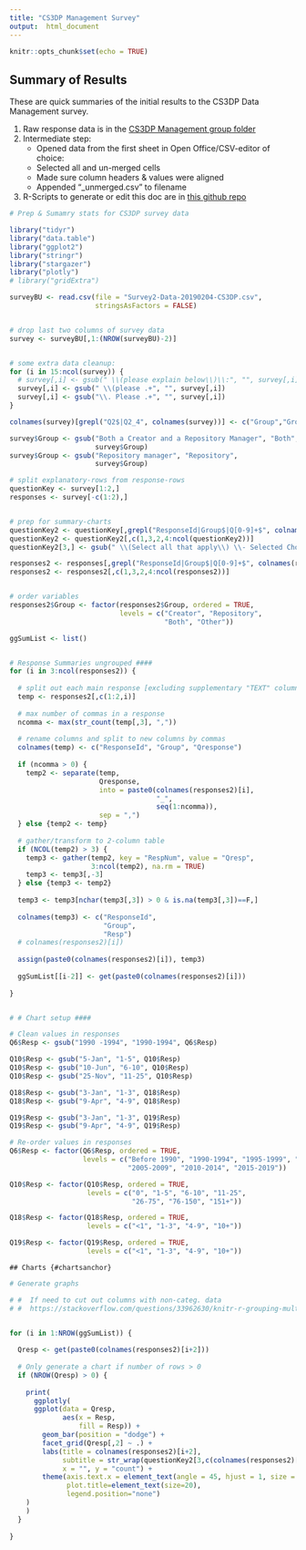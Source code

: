 ---
title: "CS3DP Management Survey"
output:  html_document
---
  
```{r setup, include=FALSE}
knitr::opts_chunk$set(echo = TRUE)
```

## Summary of Results

These are quick summaries of the initial results to the CS3DP Data Management survey.

1. Raw response data is in the [CS3DP Management group folder](https://drive.google.com/drive/u/0/folders/1fc-wqiG6J3lPyPC7WoWyV0GP1bJ6A2BQ)
2. Intermediate step:
    + Opened data from the first sheet in Open Office/CSV-editor of choice:
    + Selected all and un-merged cells
    + Made sure column headers & values were aligned
    + Appended "_unmerged.csv" to filename
3. R-Scripts to generate or edit this doc are in [this github repo](https://github.com/magpiedin/CS3DP-management-survey)
    
```{r echo=FALSE, warning=FALSE, message=FALSE}
    
# Prep & Sumamry stats for CS3DP survey data

library("tidyr")
library("data.table")
library("ggplot2")
library("stringr")
library("stargazer")
library("plotly")
# library("gridExtra")

surveyBU <- read.csv(file = "Survey2-Data-20190204-CS3DP.csv", 
                     stringsAsFactors = FALSE)


# drop last two columns of survey data
survey <- surveyBU[,1:(NROW(surveyBU)-2)]


# some extra data cleanup:
for (i in 15:ncol(survey)) {
  # survey[,i] <- gsub(" \\(please explain below\\)\\:", "", survey[,i])
  survey[,i] <- gsub(" \\(please .+", "", survey[,i])
  survey[,i] <- gsub("\\. Please .+", "", survey[,i])
}

colnames(survey)[grepl("Q2$|Q2_4", colnames(survey))] <- c("Group","Group_TEXT")

survey$Group <- gsub("Both a Creator and a Repository Manager", "Both",
                     survey$Group)
survey$Group <- gsub("Repository manager", "Repository",
                     survey$Group)

# split explanatory-rows from response-rows
questionKey <- survey[1:2,]
responses <- survey[-c(1:2),]


# prep for summary-charts
questionKey2 <- questionKey[,grepl("ResponseId|Group$|Q[0-9]+$", colnames(questionKey)) > 0]
questionKey2 <- questionKey2[,c(1,3,2,4:ncol(questionKey2))]
questionKey2[3,] <- gsub(" \\(Select all that apply\\) \\- Selected Choice", "", questionKey2[1,])

responses2 <- responses[,grepl("ResponseId|Group$|Q[0-9]+$", colnames(responses)) > 0]
responses2 <- responses2[,c(1,3,2,4:ncol(responses2))]


# order variables
responses2$Group <- factor(responses2$Group, ordered = TRUE,
                           levels = c("Creator", "Repository",
                                      "Both", "Other"))

ggSumList <- list()


# Response Summaries ungrouped ####
for (i in 3:ncol(responses2)) {
  
  # split out each main response [excluding supplementary "TEXT" columns]
  temp <- responses2[,c(1:2,i)]
  
  # max number of commas in a response
  ncomma <- max(str_count(temp[,3], ","))
  
  # rename columns and split to new columns by commas
  colnames(temp) <- c("ResponseId", "Group", "Qresponse")
  
  if (ncomma > 0) {
    temp2 <- separate(temp,
                      Qresponse,
                      into = paste0(colnames(responses2)[i],
                                    "_", 
                                    seq(1:ncomma)),
                      sep = ",")
  } else {temp2 <- temp}
  
  # gather/transform to 2-column table
  if (NCOL(temp2) > 3) {
    temp3 <- gather(temp2, key = "RespNum", value = "Qresp", 
                    3:ncol(temp2), na.rm = TRUE)
    temp3 <- temp3[,-3]
  } else {temp3 <- temp2}
  
  temp3 <- temp3[nchar(temp3[,3]) > 0 & is.na(temp3[,3])==F,]
  
  colnames(temp3) <- c("ResponseId", 
                       "Group",
                       "Resp")
  # colnames(responses2)[i])
  
  assign(paste0(colnames(responses2)[i]), temp3)
  
  ggSumList[[i-2]] <- get(paste0(colnames(responses2)[i]))
  
}


# # Chart setup ####

# Clean values in responses
Q6$Resp <- gsub("1990 -1994", "1990-1994", Q6$Resp)

Q10$Resp <- gsub("5-Jan", "1-5", Q10$Resp)
Q10$Resp <- gsub("10-Jun", "6-10", Q10$Resp)
Q10$Resp <- gsub("25-Nov", "11-25", Q10$Resp)

Q18$Resp <- gsub("3-Jan", "1-3", Q18$Resp)
Q18$Resp <- gsub("9-Apr", "4-9", Q18$Resp)

Q19$Resp <- gsub("3-Jan", "1-3", Q19$Resp)
Q19$Resp <- gsub("9-Apr", "4-9", Q19$Resp)

# Re-order values in responses
Q6$Resp <- factor(Q6$Resp, ordered = TRUE,
                  levels = c("Before 1990", "1990-1994", "1995-1999", "2000-2004",
                             "2005-2009", "2010-2014", "2015-2019"))

Q10$Resp <- factor(Q10$Resp, ordered = TRUE,
                   levels = c("0", "1-5", "6-10", "11-25", 
                              "26-75", "76-150", "151+"))

Q18$Resp <- factor(Q18$Resp, ordered = TRUE,
                   levels = c("<1", "1-3", "4-9", "10+"))

Q19$Resp <- factor(Q19$Resp, ordered = TRUE,
                   levels = c("<1", "1-3", "4-9", "10+"))


```

    ## Charts {#chartsanchor}
```{r echo=FALSE, results='asis'} 
# Generate graphs 

# #  If need to cut out columns with non-categ. data
# #  https://stackoverflow.com/questions/33962630/knitr-r-grouping-multiple-plots-in-to-html


for (i in 1:NROW(ggSumList)) {
  
  Qresp <- get(paste0(colnames(responses2)[i+2]))
  
  # Only generate a chart if number of rows > 0
  if (NROW(Qresp) > 0) {
    
    print(
      ggplotly(
      ggplot(data = Qresp,
             aes(x = Resp,  
                 fill = Resp)) +
        geom_bar(position = "dodge") +
        facet_grid(Qresp[,2] ~ .) +
        labs(title = colnames(responses2)[i+2],
             subtitle = str_wrap(questionKey2[3,c(colnames(responses2)[i+2])]),
             x = "", y = "count") +
        theme(axis.text.x = element_text(angle = 45, hjust = 1, size = 10),
              plot.title=element_text(size=20),
              legend.position="none")
    )
    )
  }
  
}

```

